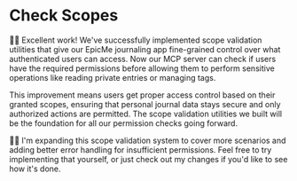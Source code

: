 # Check Scopes

<EpicVideo url="https://www.epicai.pro/workshops/day-7-8-mcp-auth/check-scopes-xkjqu/solution" />

👨‍💼 Excellent work! We've successfully implemented scope validation utilities that give our EpicMe journaling app fine-grained control over what authenticated users can access. Now our MCP server can check if users have the required permissions before allowing them to perform sensitive operations like reading private entries or managing tags.

This improvement means users get proper access control based on their granted scopes, ensuring that personal journal data stays secure and only authorized actions are permitted. The scope validation utilities we built will be the foundation for all our permission checks going forward.

🧝‍♀️ I'm expanding this scope validation system to cover more scenarios and adding better error handling for insufficient permissions. Feel free to try implementing that yourself, or just <NextDiffLink>check out my changes</NextDiffLink> if you'd like to see how it's done.
